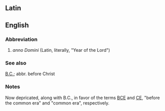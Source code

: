 ==Latin==
==English==

===Abbreviation===
# ''anno Domini'' (Latin, literally, "Year of the Lord")

===See also===
[[B.C.]]; abbr. before Christ

===Notes===
Now depricated, along with B.C., in favor of the terms [[BCE]] and [[CE]], "before the common era" and "common era", respectively.